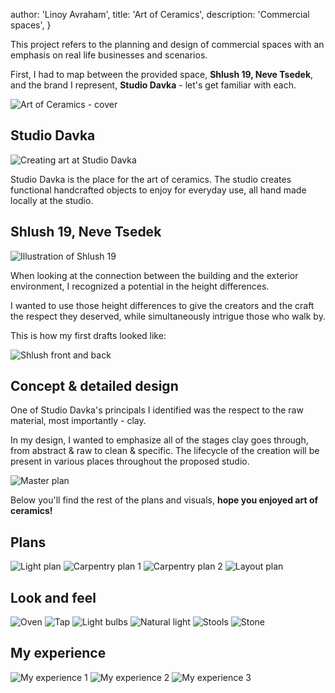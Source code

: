 

  author: 'Linoy Avraham',
  title: 'Art of Ceramics',
  description: 'Commercial spaces',
}


This project refers to the planning and design of commercial spaces with an emphasis on real life businesses and scenarios.

First, I had to map between the provided space, <b>Shlush 19, Neve Tsedek</b>, and the brand I represent, <b>Studio Davka</b> - let's get familiar with each.

<Image src={intro} alt="Art of Ceramics - cover"/>

## Studio Davka

<Image src={studioDavka1} alt="Creating art at Studio Davka" />

Studio Davka is the place for the art of ceramics.
The studio creates functional handcrafted objects to enjoy for everyday use, all hand made locally at the studio.

## Shlush 19, Neve Tsedek

<Image src={shlush1} alt="Illustration of Shlush 19" />

When looking at the connection between the building and the exterior environment, I recognized a potential in the height differences.

I wanted to use those height differences to give the creators and the craft the respect they deserved, while simultaneously intrigue those who walk by.

This is how my first drafts looked like:

<Image src={shlushFrontAndBack} alt="Shlush front and back" />

## Concept & detailed design

One of Studio Davka's principals I identified was the respect to the raw material, most importantly - clay.

In my design, I wanted to emphasize all of the stages clay goes through, from abstract & raw to clean & specific. The lifecycle of the creation will be present in various places throughout the proposed studio.

<Image src={masterPlan} alt="Master plan" />

Below you'll find the rest of the plans and visuals, **hope you enjoyed art of ceramics!**

## Plans

<Image src={lightPlan} alt="Light plan"/>
<Image src={carpentryPlan1} alt="Carpentry plan 1"/>
<Image src={carpentryPlan2} alt="Carpentry plan 2"/>
<Image src={layoutPlan} alt="Layout plan"/>

## Look and feel

<SideBySideLayout>
  <Image src={oven} alt="Oven"/>
  <Image src={tap} alt="Tap"/>
  <Image src={lightBulbs} alt="Light bulbs"/>
  <Image src={naturalLight} alt="Natural light"/>
  <Image src={stools} alt="Stools"/>
  <Image src={stone} alt="Stone"/>
</SideBySideLayout>

## My experience

<ThreeColumnLayout>
  <Image src={myExperience1} alt="My experience 1"/>
  <Image src={myExperience2} alt="My experience 2"/>
  <Image src={myExperience3} alt="My experience 3"/>
</ThreeColumnLayout>